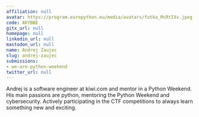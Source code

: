 ```yaml
---
affiliation: null
avatar: https://program.europython.eu/media/avatars/fotka_McRtIXv.jpeg
code: AKYBBE
gitx_url: null
homepage: null
linkedin_url: null
mastodon_url: null
name: Andrej Zaujec
slug: andrej-zaujec
submissions:
- we-are-python-weekend
twitter_url: null
---
```


Andrej is a software engineer at kiwi.com and mentor in a Python Weekend. His main passions are python, mentoring the Python Weekend and cybersecurity. Actively participating in the CTF competitions to always learn something new and exciting.